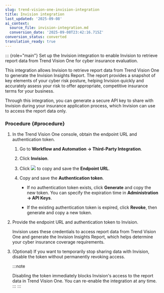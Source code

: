 ```yaml
---
slug: trend-vision-one-invision-integration
title: Invision integration
last_updated: '2025-09-08'
ai_context:
  source_file: invision-integration.md
  conversion_date: '2025-09-08T23:42:16.715Z'
conversion_status: converted
translation_ready: true
---
```


::: {role="main"}
Set up the Invision integration to enable Invision to retrieve report data from Trend Vision One for cyber insurance evaluation.

This integration allows Invision to retrieve report data from Trend Vision One to generate the Invision Insights Report. The report provides a snapshot of key elements of your cyber risk posture, helping Invision quickly and accurately assess your risk to offer appropriate, competitive insurance terms for your business.

Through this integration, you can generate a secure API key to share with Invision during your insurance application process, which Invision can use to access the report data only.

### Procedure {#procedure}

1.  In the Trend Vision One console, obtain the endpoint URL and authentication token.

    1.  Go to **Workflow and Automation → Third-Party Integration**.

    2.  Click **Invision**.

    3.  Click ![](/images/dddna_summary_detection_copy=GUID-4DE35BE5-57A5-4919-BF9C-5EC95F9CA8FD=1=en-us=Low.webp) to copy and save the **Endpoint URL**.

    4.  Copy and save the **Authentication token**.

        - If no authentication token exists, click **Generate** and copy the new token. You can specify the expiration time in **Administration → API Keys**.

        - If the existing authentication token is expired, click **Revoke**, then generate and copy a new token.

2.  Provide the endpoint URL and authentication token to Invision.

    Invision uses these credentials to access report data from Trend Vision One and generate the Invision Insights Report, which helps determine your cyber insurance coverage requirements.

3.  (Optional) If you want to temporarily stop sharing data with Invision, disable the token without permanently revoking access.

    :::note

    Disabling the token immediately blocks Invision's access to the report data in Trend Vision One. You can re-enable the integration at any time.
    :::
:::
